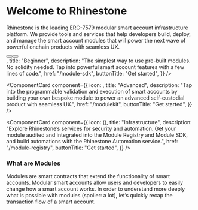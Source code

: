 
<Bleed>

# Welcome to Rhinestone

Rhinestone is the leading ERC-7579 modular smart account infrastructure platform. We provide tools and services that help developers build, deploy, and manage the smart account modules that will power the next wave of powerful onchain products with seamless UX.

<div className="flex flex-row gap-x-[10px] mb-8">
  <Button href="/module-sdk/tutorial-1" buttonComponent={"Get started"} />
  <Button href="http://t.me/kurt_larsen" buttonComponent={"Get in touch"} />
</div>

<Cards className="gap-x-[15px]">
<ComponentCard
  component={{
    icon: <SDKIcon width={48} height={48} />,
    title: "Beginner",
    description:
      "The simplest way to use pre-built modules. No solidity needed. Tap into powerful smart account features with a few lines of code.",
href: "/module-sdk",
buttonTitle: "Get started",
}}
/>

<ComponentCard
  component={{
    icon: <ModuleKitIcon width={48} height={48} />,
    title: "Advanced",
    description:
      "Tap into the programmable validation and execution of smart accounts by building your own bespoke module to power an advanced self-custodial product with seamless UX.",
    href: "/modulekit",
    buttonTitle: "Get started",
  }}
/>

<ComponentCard
  component={{
    icon: (<LogoIcon width={48} height={48}/>),
    title: "Infrastructure",
    description:
      "Explore Rhinestone’s services for security and automation. Get your module audited and integrated into the Module Registry and Module SDK, and build automations with the Rhinestone Automation service.",
      href: "/module-registry",
      buttonTitle: "Get started",
  }}
/>
</Cards>

### What are Modules

Modules are smart contracts that extend the functionality of smart accounts. Modular smart accounts allow users and developers to easily change how a smart account works. In order to understand more deeply what is possible with modules (spoiler: a lot), let’s quickly recap the transaction flow of a smart account.

</Bleed>
